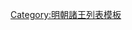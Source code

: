 {{ming|title=明朝胙城國諸王|ed=胙城國|head=[[宣德]]二年（[[1427年]]）封。|
{{ming/title}}
{{ming/list|胙城莊簡王|[[朱有燆]]|朱橚、庶十四子|[[1427年]]—[[1453年]]|宣德二年封。[[景泰 (年号)|景泰]]四年薨。}}
{{ming/list|胙城榮順王|[[朱子壉]]|朱有燆、庶一子|[[1455年]]—[[1477年]]|景泰六年<ref name="a">《[[明實錄]]》</ref>以[[鎮國將軍]]襲封。[[成化]]十三年薨。}}
{{ming/list|胙城昭僖王|[[朱同𨬐]]|朱子壉、庶一子|[[1479年]]—[[1488年]]|成化十五年以鎮國將軍襲封。[[弘治]]元年薨。}}
{{ming/list|胙城宣靖王|[[朱安瀏]]|朱同𨬐、嫡一子|[[1491年]]—[[1523年]]|弘治四年襲封。[[嘉靖]]二年薨。}}
{{ming/list|胙城恭懿王|[[朱睦梔]]<ref name="a"/><ref>《大明周府胙城王（朱安瀏）壙誌》</ref>|朱安瀏、嫡三子<ref name="a"/>|[[1526年]]—[[1539年]]|嘉靖五年以鎮國將軍襲封。十八年薨。}}
{{ming/list|胙城端惠王|[[朱勤燇]]|朱睦梔、庶一子|[[1541年]]—[[1580年]]|嘉靖二十年襲封。[[萬曆]]八年薨。}}
{{ming/list|胙城長子|[[朱朝𰉸|朱朝{{僻字|𰉸|⿱兓土}}]]|朱勤燇、庶三子|  |萬曆三年封[[长子 (封号)|長子]]。後卒，無子，除。}}
{{ming/note|參考文獻}}
{{ming/note|ref}}
}}<noinclude>
[[Category:明朝諸王列表模板]]
</noinclude>
